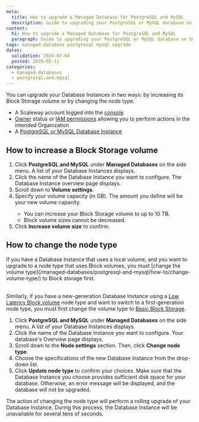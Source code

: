 ```yaml
---
meta:
  title: How to upgrade a Managed Database for PostgreSQL and MySQL
  description: Guide to upgrading your PostgreSQL or MySQL database on Scaleway.
content:
  h1: How to upgrade a Managed Database for PostgreSQL and MySQL
  paragraph: Guide to upgrading your PostgreSQL or MySQL database on Scaleway.
tags: managed-database postgresql mysql upgrade
dates:
  validation: 2024-07-04
  posted: 2019-05-11
categories:
  - managed-databases
  - postgresql-and-mysql
---
```


You can upgrade your Database Instances in two ways: by increasing its Block Storage volume or by changing the node type.

<Macro id="requirements" />

- A Scaleway account logged into the [console](https://console.scaleway.com/)
- [Owner](/identity-and-access-management/iam/concepts/#owner/) status or [IAM permissions](/identity-and-access-management/iam/concepts/#permission/) allowing you to perform actions in the intended Organization
- A [PostgreSQL or MySQL Database Instance](/managed-databases/postgresql-and-mysql/quickstart/)

## How to increase a Block Storage volume

1. Click **PostgreSQL and MySQL** under **Managed Databases** on the side menu. A list of your Database Instances displays.
2. Click the name of the Database Instance you want to configure. The Database Instance overview page displays.
3. Scroll down to **Volume settings**.
4. Specify your volume capacity (in GB). The amount you define will be your new volume capacity.
    <Message type="important">
      - You can increase your Block Storage volume to up to 10 TB.
      - Block volume sizes cannot be decreased.
    </Message>
5. Click **Increase volume size** to confirm.

## How to change the node type

<Message type="important">
  If you have a Database Instance that uses a local volume, and you want to upgrade to a node type that uses Block volumes, you must [change the volume type](/managed-databases/postgresql-and-mysql/how-to/change-volume-type/) to Block storage first. <br /><br />

  Similarly, if you have a new-generation Database Instance using a [Low Latency Block volume](/managed-databases/postgresql-and-mysql/concepts/#block-storage-low-latency/) node type and want to switch to a first-generation node type, you must first change the volume type to [Basic Block Storage](/managed-databases/postgresql-and-mysql/concepts/#basic-block-storage/).
</Message>

1. Click **PostgreSQL and MySQL** under **Managed Databases** on the side menu. A list of your Database Instances displays.
2. Click the name of the Database Instance you want to configure. Your database's Overview page displays.
3. Scroll down to the **Node settings** section. Then, click **Change node type**.
4. Choose the specifications of the new Database Instance from the drop-down list.
5. Click **Update node type** to confirm your choices.
    <Message type="important">
      Make sure that the Database Instance you choose provides sufficient disk space for your database. Otherwise, an error message will be displayed, and the database will not be upgraded.
    </Message>

The action of changing the node type will perform a rolling upgrade of your Database Instance. During this process, the Database Instance will be unavailable for several tens of seconds.


